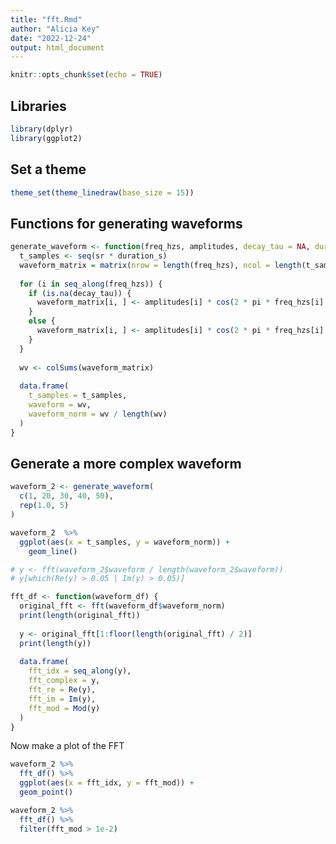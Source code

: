```yaml
---
title: "fft.Rmd"
author: "Alicia Key"
date: "2022-12-24"
output: html_document
---
```


```r
knitr::opts_chunk$set(echo = TRUE)
```

## Libraries

```r
library(dplyr)
library(ggplot2)
```

## Set a theme

```r
theme_set(theme_linedraw(base_size = 15))
```

## Functions for generating waveforms

```r
generate_waveform <- function(freq_hzs, amplitudes, decay_tau = NA, duration_s = 1.0, sr = 200) {
  t_samples <- seq(sr * duration_s)
  waveform_matrix = matrix(nrow = length(freq_hzs), ncol = length(t_samples))
  
  for (i in seq_along(freq_hzs)) {
    if (is.na(decay_tau)) {
      waveform_matrix[i, ] <- amplitudes[i] * cos(2 * pi * freq_hzs[i] * t_samples / sr)
    }
    else {
      waveform_matrix[i, ] <- amplitudes[i] * cos(2 * pi * freq_hzs[i] * t_samples / sr) * exp(-t_samples / (decay_tau * sr))
    }
  }
  
  wv <- colSums(waveform_matrix)
  
  data.frame(
    t_samples = t_samples,
    waveform = wv,
    waveform_norm = wv / length(wv)
  )
}
```

## Generate a more complex waveform

```r
waveform_2 <- generate_waveform(
  c(1, 20, 30, 40, 50), 
  rep(1.0, 5)
)

waveform_2  %>%
  ggplot(aes(x = t_samples, y = waveform_norm)) +
    geom_line()
```

```r
# y <- fft(waveform_2$waveform / length(waveform_2$waveform))
# y[which(Re(y) > 0.05 | Im(y) > 0.05)]
```

```r
fft_df <- function(waveform_df) {
  original_fft <- fft(waveform_df$waveform_norm)
  print(length(original_fft))
  
  y <- original_fft[1:floor(length(original_fft) / 2)]
  print(length(y))
  
  data.frame(
    fft_idx = seq_along(y),
    fft_complex = y,
    fft_re = Re(y),
    fft_im = Im(y),
    fft_mod = Mod(y)
  )
} 
```

Now make a plot of the FFT

```r
waveform_2 %>%
  fft_df() %>%
  ggplot(aes(x = fft_idx, y = fft_mod)) +
  geom_point()
```

```r
waveform_2 %>%
  fft_df() %>%
  filter(fft_mod > 1e-2)
```
